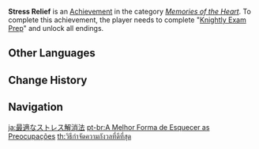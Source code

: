 {{Achievement Infobox
|title        = 
|id           = 84110
|order id     = 6400
|category     = Memories of the Heart
|description  = Complete "[[Knightly Exam Prep]]" and unlock all endings.
|requirements = 
|primogems    = 20
|tracking     = 
|quest        = Knightly Exam Prep
|topic        = 
}}
'''Stress Relief''' is an [[Achievement]] in the category ''[[Memories of the Heart]]''. To complete this achievement, the player needs to complete "[[Knightly Exam Prep]]" and unlock all endings.
<!--
==Trivia==

==Video Guides==
{{EVT
|video1   = 
|caption1 = 
}}
-->
==Other Languages==
{{Other Languages
|en      = Stress Relief
|zhs     = 消除焦虑的最好办法
|zhs_rm  = Xiāochú Jiāolǜ de Zuìhǎo Bànfǎ
|zht     = 消除焦慮的最好辦法
|zht_rm  = Xiāochú Jiāolǜ de Zuìhǎo Bànfǎ
|zh_tl   = The Best Stress Relief Method
|ja      = 最適なストレス解消法
|ja_rm   = Saiteki-na Sutoresu Kaishou Hou
|ja_tl   = The Best Stress Relief Method
|ko      = 최고의 스트레스 해소법
|ko_rm   = Choego-ui Seuteureseu Haesobeop
|ko_tl   = Best Solution to Stress
|es      = Olvídate de la preocupación
|es_tl   = Forget About Worry
|fr      = On se détend
|fr_tl   = Let's Relax
|ru      = Избавление от беспокойства
|ru_tl   = Anxiety Relief
|th      = วิธีกำจัดความกังวลที่ดีที่สุด
|th_rm   = 
|th_tl   = 
|vi      = Cách Tốt Nhất Để Bớt Lo Nghĩ
|vi_tl   = 
|de      = Stressabbau
|de_tl   = Stress Reduction
|id      = Melepas Kekhawatiran
|id_tl   = Releasing Worries
|pt      = A Melhor Forma de Esquecer as Preocupações
|pt_tl   = 
|tr      = Stres Atma
|tr_tl   = 
|it      = Alleviare lo stress
|it_tl   = 
}}

==Change History==
{{Change History|1.5}}
<!--
==References==
{{Reflist}}
-->
==Navigation==
{{Achievement Navbox|Memories of the Heart}}

[[ja:最適なストレス解消法]]
[[pt-br:A Melhor Forma de Esquecer as Preocupações]]
[[th:วิธีกำจัดความกังวลที่ดีที่สุด]]
